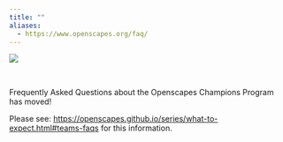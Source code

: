 ```yaml
---
title: ""
aliases: 
  - https://www.openscapes.org/faq/
---
```


::: {.column-screen}
![](images/banner_imgs/text_banners/faq_banner.png)


<br>

::: {.white-div}
::: {.center-text}
Frequently Asked Questions about the Openscapes Champions Program has moved!

Please see: <https://openscapes.github.io/series/what-to-expect.html#teams-faqs> for this information.

:::
:::

:::
